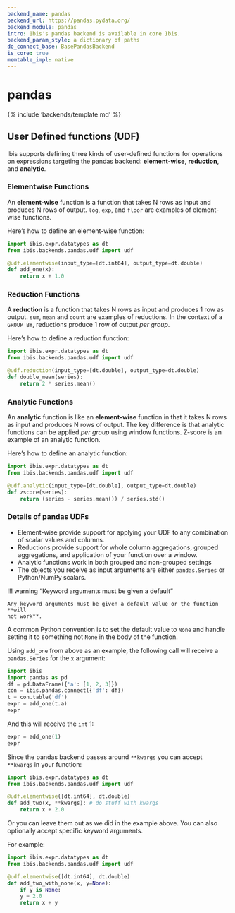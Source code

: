 ```yaml
---
backend_name: pandas
backend_url: https://pandas.pydata.org/
backend_module: pandas
intro: Ibis's pandas backend is available in core Ibis.
backend_param_style: a dictionary of paths
do_connect_base: BasePandasBackend
is_core: true
memtable_impl: native
---
```


# pandas

{% include 'backends/template.md' %}

## User Defined functions (UDF)

Ibis supports defining three kinds of user-defined functions for operations on
expressions targeting the pandas backend: **element-wise**, **reduction**, and
**analytic**.

### Elementwise Functions

An **element-wise** function is a function that takes N rows as input and
produces N rows of output. `log`, `exp`, and `floor` are examples of
element-wise functions.

Here's how to define an element-wise function:

```python
import ibis.expr.datatypes as dt
from ibis.backends.pandas.udf import udf

@udf.elementwise(input_type=[dt.int64], output_type=dt.double)
def add_one(x):
    return x + 1.0
```

### Reduction Functions

A **reduction** is a function that takes N rows as input and produces 1 row
as output. `sum`, `mean` and `count` are examples of reductions. In
the context of a `GROUP BY`, reductions produce 1 row of output _per
group_.

Here's how to define a reduction function:

```python
import ibis.expr.datatypes as dt
from ibis.backends.pandas.udf import udf

@udf.reduction(input_type=[dt.double], output_type=dt.double)
def double_mean(series):
    return 2 * series.mean()
```

### Analytic Functions

An **analytic** function is like an **element-wise** function in that it takes
N rows as input and produces N rows of output. The key difference is that
analytic functions can be applied _per group_ using window functions. Z-score
is an example of an analytic function.

Here's how to define an analytic function:

```python
import ibis.expr.datatypes as dt
from ibis.backends.pandas.udf import udf

@udf.analytic(input_type=[dt.double], output_type=dt.double)
def zscore(series):
    return (series - series.mean()) / series.std()
```

### Details of pandas UDFs

- Element-wise provide support
  for applying your UDF to any combination of scalar values and columns.
- Reductions provide support for
  whole column aggregations, grouped aggregations, and application of your
  function over a window.
- Analytic functions work in both grouped and non-grouped
  settings
- The objects you receive as input arguments are either `pandas.Series` or
  Python/NumPy scalars.

!!! warning "Keyword arguments must be given a default"

    Any keyword arguments must be given a default value or the function **will
    not work**.

A common Python convention is to set the default value to `None` and
handle setting it to something not `None` in the body of the function.

Using `add_one` from above as an example, the following call will receive a
`pandas.Series` for the `x` argument:

```python
import ibis
import pandas as pd
df = pd.DataFrame({'a': [1, 2, 3]})
con = ibis.pandas.connect({'df': df})
t = con.table('df')
expr = add_one(t.a)
expr
```

And this will receive the `int` 1:

```python
expr = add_one(1)
expr
```

Since the pandas backend passes around `**kwargs` you can accept `**kwargs`
in your function:

```python
import ibis.expr.datatypes as dt
from ibis.backends.pandas.udf import udf

@udf.elementwise([dt.int64], dt.double)
def add_two(x, **kwargs): # do stuff with kwargs
    return x + 2.0
```

Or you can leave them out as we did in the example above. You can also
optionally accept specific keyword arguments.

For example:

```python
import ibis.expr.datatypes as dt
from ibis.backends.pandas.udf import udf

@udf.elementwise([dt.int64], dt.double)
def add_two_with_none(x, y=None):
    if y is None:
    y = 2.0
    return x + y
```
